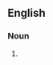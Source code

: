 {{also|Eskimologist}}

==English==

===Noun===
{{en-noun}}

# {{lb|en|rare}} {{alternative spelling of|Eskimologist|lang=en}}